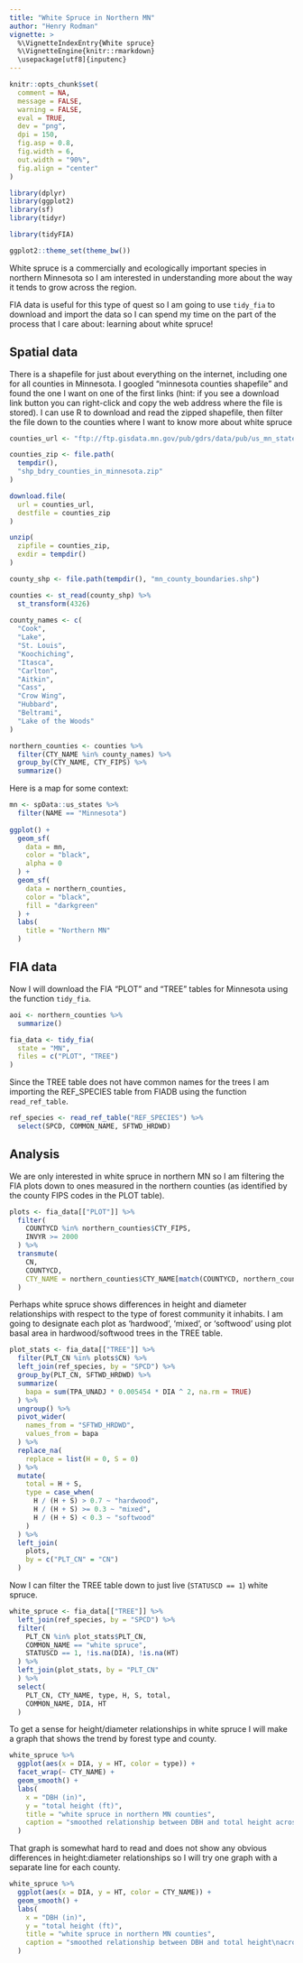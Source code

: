 ```yaml
---
title: "White Spruce in Northern MN"
author: "Henry Rodman"
vignette: >
  %\VignetteIndexEntry{White spruce}
  %\VignetteEngine{knitr::rmarkdown}
  \usepackage[utf8]{inputenc}
---
```


```r
knitr::opts_chunk$set(
  comment = NA,
  message = FALSE,
  warning = FALSE,
  eval = TRUE,
  dev = "png",
  dpi = 150,
  fig.asp = 0.8,
  fig.width = 6,
  out.width = "90%",
  fig.align = "center"
)
```

```r
library(dplyr)
library(ggplot2)
library(sf)
library(tidyr)

library(tidyFIA)

ggplot2::theme_set(theme_bw())
```

White spruce is a commercially and ecologically important species in northern Minnesota so I am interested in understanding more about the way it tends to grow across the region.

FIA data is useful for this type of quest so I am going to use `tidy_fia` to download and import the data so I can spend my time on the part of the process that I care about: learning about white spruce!

## Spatial data
There is a shapefile for just about everything on the internet, including one for all counties in Minnesota.
I googled "minnesota counties shapefile" and found the one I want on one of the first links (hint: if you see a download link button you can right-click and copy the web address where the file is stored).
I can use R to download and read the zipped shapefile, then filter the file down to the counties where I want to know more about white spruce
```r
counties_url <- "ftp://ftp.gisdata.mn.gov/pub/gdrs/data/pub/us_mn_state_dnr/bdry_counties_in_minnesota/shp_bdry_counties_in_minnesota.zip"

counties_zip <- file.path(
  tempdir(),
  "shp_bdry_counties_in_minnesota.zip"
)

download.file(
  url = counties_url,
  destfile = counties_zip
)

unzip(
  zipfile = counties_zip,
  exdir = tempdir()
)

county_shp <- file.path(tempdir(), "mn_county_boundaries.shp")

counties <- st_read(county_shp) %>%
  st_transform(4326)
  
county_names <- c(
  "Cook",
  "Lake",
  "St. Louis",
  "Koochiching",
  "Itasca",
  "Carlton",
  "Aitkin",
  "Cass",
  "Crow Wing",
  "Hubbard",
  "Beltrami",
  "Lake of the Woods"
)

northern_counties <- counties %>%
  filter(CTY_NAME %in% county_names) %>%
  group_by(CTY_NAME, CTY_FIPS) %>%
  summarize()
```

Here is a map for some context:
```r
mn <- spData::us_states %>%
  filter(NAME == "Minnesota")
  
ggplot() +
  geom_sf(
    data = mn,
    color = "black",
    alpha = 0
  ) +
  geom_sf(
    data = northern_counties,
    color = "black",
    fill = "darkgreen"
  ) +
  labs(
    title = "Northern MN"
  )
```

## FIA data

Now I will download the FIA "PLOT" and "TREE" tables for Minnesota using the function `tidy_fia`.

```r
aoi <- northern_counties %>%
  summarize()

fia_data <- tidy_fia(
  state = "MN",
  files = c("PLOT", "TREE")
)
```

Since the TREE table does not have common names for the trees I am importing the REF_SPECIES table from FIADB using the function `read_ref_table`.
```r
ref_species <- read_ref_table("REF_SPECIES") %>%
  select(SPCD, COMMON_NAME, SFTWD_HRDWD)

```

## Analysis

We are only interested in white spruce in northern MN so I am filtering the FIA plots down to ones measured in the northern counties (as identified by the county FIPS codes in the PLOT table).
```r
plots <- fia_data[["PLOT"]] %>%
  filter(
    COUNTYCD %in% northern_counties$CTY_FIPS,
    INVYR >= 2000
  ) %>%
  transmute(
    CN,
    COUNTYCD,
    CTY_NAME = northern_counties$CTY_NAME[match(COUNTYCD, northern_counties$CTY_FIPS)]
  )
```

Perhaps white spruce shows differences in height and diameter relationships with respect to the type of forest community it inhabits.
I am going to designate each plot as 'hardwood', 'mixed', or 'softwood' using plot basal area in hardwood/softwood trees in the TREE table.
```r

plot_stats <- fia_data[["TREE"]] %>%
  filter(PLT_CN %in% plots$CN) %>%
  left_join(ref_species, by = "SPCD") %>%
  group_by(PLT_CN, SFTWD_HRDWD) %>%
  summarize(
    bapa = sum(TPA_UNADJ * 0.005454 * DIA ^ 2, na.rm = TRUE)
  ) %>%
  ungroup() %>%
  pivot_wider(
    names_from = "SFTWD_HRDWD",
    values_from = bapa
  ) %>%
  replace_na(
    replace = list(H = 0, S = 0)
  ) %>%
  mutate(
    total = H + S,
    type = case_when(
      H / (H + S) > 0.7 ~ "hardwood",
      H / (H + S) >= 0.3 ~ "mixed",
      H / (H + S) < 0.3 ~ "softwood"
    )
  ) %>%
  left_join(
    plots,
    by = c("PLT_CN" = "CN")
  )

```

Now I can filter the TREE table down to just live (`STATUSCD == 1`) white spruce.
```r
white_spruce <- fia_data[["TREE"]] %>%
  left_join(ref_species, by = "SPCD") %>%
  filter(
    PLT_CN %in% plot_stats$PLT_CN,
    COMMON_NAME == "white spruce",
    STATUSCD == 1, !is.na(DIA), !is.na(HT)
  ) %>%
  left_join(plot_stats, by = "PLT_CN"
  ) %>%
  select(
    PLT_CN, CTY_NAME, type, H, S, total,
    COMMON_NAME, DIA, HT
  )
```

To get a sense for height/diameter relationships in white spruce I will make a graph that shows the trend by forest type and county.
```r
white_spruce %>%
  ggplot(aes(x = DIA, y = HT, color = type)) +
  facet_wrap(~ CTY_NAME) +
  geom_smooth() +
  labs(
    x = "DBH (in)",
    y = "total height (ft)",
    title = "white spruce in northern MN counties",
    caption = "smoothed relationship between DBH and total height across all\nwhite spruce observed on FIA plots since 2000"
  )

```

That graph is somewhat hard to read and does not show any obvious differences in height:diameter relationships so I will try one graph with a separate line for each county.
```r
white_spruce %>%
  ggplot(aes(x = DIA, y = HT, color = CTY_NAME)) +
  geom_smooth() +
  labs(
    x = "DBH (in)",
    y = "total height (ft)",
    title = "white spruce in northern MN counties",
    caption = "smoothed relationship between DBH and total height\nacross all white spruce observed on FIA plots since 2000"
  )

```
